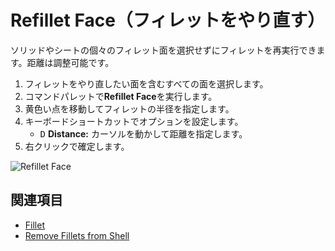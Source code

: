 
# Refillet Face（フィレットをやり直す）

<Reference shortcut="" command="Refillet Face" button="" />

ソリッドやシートの個々のフィレット面を選択せずにフィレットを再実行できます。距離は調整可能です。

1. フィレットをやり直したい面を含むすべての面を選択します。
2. コマンドパレットで**Refillet Face**を実行します。
3. 黄色い点を移動してフィレットの半径を指定します。
4. キーボードショートカットでオプションを設定します。
    - <kbd>D</kbd> **Distance:** カーソルを動かして距離を指定します。
5. 右クリックで確定します。

![Refillet Face](/img/refillet-face.gif)

## 関連項目
- [Fillet](./fillet)
- [Remove Fillets from Shell](./remove-fillets-from-shell)







